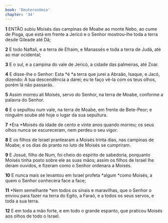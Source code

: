 ```yaml
---
book: 'Deuteronômio'
chapter: '34'
---
```


**1** ENTÃO subiu Moisés das campinas de Moabe ao monte Nebo, ao cume de Pisga, que está em frente a Jericó e o Senhor mostrou-lhe toda a terra desde Gileade até Dã;

**2** E todo Naftali, e a terra de Efraim, e Manassés e toda a terra de Judá, até ao mar ocidental;

**3** E o sul, e a campina do vale de Jericó, a cidade das palmeiras, até Zoar.

**4** E disse-lhe o Senhor: Esta *é *a terra que jurei a Abraão, Isaque, e Jacó, dizendo: À tua descendência a darei; eu te faço vê-la com os teus olhos, porém lá não passarás.

**5** Assim morreu ali Moisés, servo do Senhor, na terra de Moabe, conforme a palavra do Senhor.

**6** E o sepultou num vale, na terra de Moabe, em frente de Bete-Peor; e ninguém soube até hoje o lugar da sua sepultura.

**7** *Era *Moisés da idade de cento e vinte anos quando morreu; os seus olhos nunca se escureceram, nem perdeu o seu vigor.

**8** E os filhos de Israel prantearam a Moisés trinta dias, nas campinas de Moabe; e os dias do pranto no luto de Moisés se cumpriram.

**9** E Josué, filho de Num, foi cheio do espírito de sabedoria, porquanto Moisés tinha posto sobre ele as suas mãos; assim os filhos de Israel lhe deram ouvidos, e fizeram como o Senhor ordenara a Moisés.

**10** E nunca mais se levantou em Israel profeta *algum *como Moisés, a quem o Senhor conhecera face a face;

**11** *Nem semelhante *em todos os sinais e maravilhas, que o Senhor o enviou para fazer na terra do Egito, a Faraó, e a todos os seus servos, e toda a sua terra.

**12** E em toda a mão forte, e em todo o grande espanto, que praticou Moisés aos olhos de todo o Israel.

